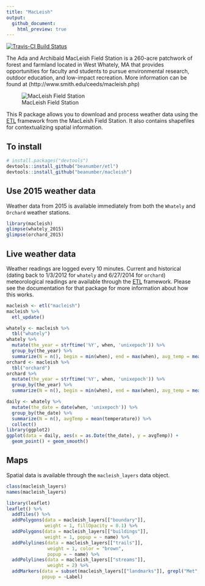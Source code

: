 ```yaml
---
title: "MacLeish"
output:
  github_document:
    html_preview: true
---
```


[![Travis-CI Build Status](https://travis-ci.org/beanumber/macleish.svg?branch=master)](https://travis-ci.org/beanumber/macleish)

The Ada and Archibald MacLeish Field Station is a 260-acre patchwork of forest and farmland located in West Whately, MA that provides opportunities for faculty and students to pursue environmental research, outdoor education, and low-impact recreation. More information can be found at (http://www.smith.edu/ceeds/macleish.php)

![MacLeish Field Station](inst/extdata/macleish_600px.jpg)

This R package allows you to download and process weather data using the [ETL](http://www.github.com/beanumber/etl) framework from the MacLeish Field Station. It also contains shapefiles for contextualizing spatial information. 

## To install

```r
# install.packages("devtools")
devtools::install_github("beanumber/etl")
devtools::install_github("beanumber/macleish")
```

## Use 2015 weather data

Weather data from 2015 is available immediately from both the `Whately` and `Orchard` weather stations. 

```r
library(macleish)
glimpse(whately_2015)
glimpse(orchard_2015)
```

## Live weather data

Weather readings are logged every 10 minutes. Current and historical (dating back to 1/3/2012 for `whately` and 6/27/2014 for `orchard`) meteorological readings are available through the [ETL](http://www.github.com/beanumber/etl) framework. Please see the documentation for that package for more information about how this works. 

```r
macleish <- etl("macleish")
macleish %>%
  etl_update()
```

```r
whately <- macleish %>%
  tbl("whately")
whately %>%
  mutate(the_year = strftime('%Y', when, 'unixepoch')) %>%
  group_by(the_year) %>%
  summarize(N = n(), begin = min(when), end = max(when), avg_temp = mean(temperature))
orchard <- macleish %>%
  tbl("orchard")
orchard %>%
  mutate(the_year = strftime('%Y', when, 'unixepoch')) %>%
  group_by(the_year) %>%
  summarize(N = n(), begin = min(when), end = max(when), avg_temp = mean(temperature))
```


```r
daily <- whately %>%
  mutate(the_date = date(when, 'unixepoch')) %>%
  group_by(the_date) %>%
  summarize(N = n(), avgTemp = mean(temperature)) %>%
  collect()
library(ggplot2)
ggplot(data = daily, aes(x = as.Date(the_date), y = avgTemp)) +
  geom_point() + geom_smooth()
```

## Maps

Spatial data is available through the `macleish_layers` data object. 

```r
class(macleish_layers)
names(macleish_layers)
```


```r
library(leaflet)
leaflet() %>%
  addTiles() %>%
  addPolygons(data = macleish_layers[["boundary"]], 
              weight = 1, fillOpacity = 0.1) %>%
  addPolygons(data = macleish_layers[["buildings"]], 
              weight = 1, popup = ~ name) %>%
  addPolylines(data = macleish_layers[["trails"]], 
               weight = 1, color = "brown",
               popup = ~ name) %>%
  addPolylines(data = macleish_layers[["streams"]], 
               weight = 2) %>%
  addMarkers(data = subset(macleish_layers[["landmarks"]], grepl("Met", Label)), 
             popup = ~Label)
```

